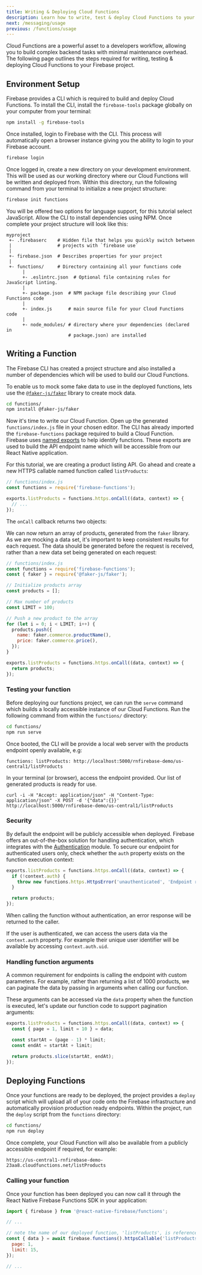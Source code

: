 ```yaml
---
title: Writing & Deploying Cloud Functions
description: Learn how to write, test & deploy Cloud Functions to your Firebase project.
next: /messaging/usage
previous: /functions/usage
---
```


Cloud Functions are a powerful asset to a developers workflow, allowing you to build complex backend tasks with
minimal maintenance overhead. The following page outlines the steps required for writing, testing & deploying Cloud Functions to your Firebase project.

## Environment Setup

Firebase provides a CLI which is required to build and deploy Cloud Functions. To install the CLI, install the `firebase-tools` package globally on your computer from your terminal:

```bash
npm install -g firebase-tools
```

Once installed, login to Firebase with the CLI. This process will automatically open a browser instance giving you the ability to login to your Firebase account.

```bash
firebase login
```

Once logged in, create a new directory on your development environment. This will be used as our working directory
where our Cloud Functions will be written and deployed from. Within this directory, run the following command from your
terminal to initialize a new project structure:

```bash
firebase init functions
```

You will be offered two options for language support, for this tutorial select JavaScript. Allow the CLI to install
dependencies using NPM. Once complete your project structure will look like this:

```
myproject
 +- .firebaserc    # Hidden file that helps you quickly switch between
 |                 # projects with `firebase use`
 |
 +- firebase.json  # Describes properties for your project
 |
 +- functions/     # Directory containing all your functions code
      |
      +- .eslintrc.json  # Optional file containing rules for JavaScript linting.
      |
      +- package.json  # NPM package file describing your Cloud Functions code
      |
      +- index.js      # main source file for your Cloud Functions code
      |
      +- node_modules/ # directory where your dependencies (declared in
                       # package.json) are installed
```

## Writing a Function

The Firebase CLI has created a project structure and also installed a number of dependencies which will be used to build our Cloud Functions.

To enable us to mock some fake data to use in the deployed functions, lets use the [`@faker-js/faker`](https://www.npmjs.com/package/@faker-js/faker)
library to create mock data.

```bash
cd functions/
npm install @faker-js/faker
```

Now it's time to write our Cloud Function. Open up the generated `functions/index.js` file in your chosen editor.
The CLI has already imported the `firebase-functions` package required to build a Cloud Function. Firebase uses
[named exports](https://developer.mozilla.org/en-US/docs/web/javascript/reference/statements/export) to help identify
functions. These exports are used to build the API endpoint name which will be accessible from our React Native application.

For this tutorial, we are creating a product listing API. Go ahead and create a new HTTPS callable named function called `listProducts`:

```js
// functions/index.js
const functions = require('firebase-functions');

exports.listProducts = functions.https.onCall((data, context) => {
  // ...
});
```

The `onCall` callback returns two objects:

We can now return an array of products, generated from the `faker` library. As we are mocking a data set, it's important
to keep consistent results for each request. The data should be generated before the request is received, rather than a
new data set being generated on each request:

```js
// functions/index.js
const functions = require('firebase-functions');
const { faker } = require('@faker-js/faker');

// Initialize products array
const products = [];

// Max number of products
const LIMIT = 100;

// Push a new product to the array
for (let i = 0; i < LIMIT; i++) {
  products.push({
    name: faker.commerce.productName(),
    price: faker.commerce.price(),
  });
}

exports.listProducts = functions.https.onCall((data, context) => {
  return products;
});
```

### Testing your function

Before deploying our functions project, we can run the `serve` command which builds a locally accessible instance of our
Cloud Functions. Run the following command from within the `functions/` directory:

```bash
cd functions/
npm run serve
```

Once booted, the CLI will be provide a local web server with the products endpoint openly available, e.g:

```
functions: listProducts: http://localhost:5000/rnfirebase-demo/us-central1/listProducts
```

In your terminal (or browser), access the endpoint provided. Our list of generated products is ready for use.

```
curl -i -H "Accept: application/json" -H "Content-Type: application/json" -X POST -d '{"data":{}}' http://localhost:5000/rnfirebase-demo/us-central1/listProducts
```

### Security

By default the endpoint will be publicly accessible when deployed. Firebase offers an out-of-the-box solution for handling
authentication, which integrates with the [Authentication](/auth) module. To secure our endpoint for authenticated users only, check whether the `auth`
property exists on the function execution context:

```js
exports.listProducts = functions.https.onCall((data, context) => {
  if (!context.auth) {
    throw new functions.https.HttpsError('unauthenticated', 'Endpoint requires authentication!');
  }

  return products;
});
```

When calling the function without authentication, an error response will be returned to the caller.

If the user is authenticated, we can access the users data via the `context.auth` property. For example their unique user identifier will be available by accessing `context.auth.uid`.

### Handling function arguments

A common requirement for endpoints is calling the endpoint with custom parameters. For example, rather than returning a list
of 1000 products, we can paginate the data by passing in arguments when calling our function.

These arguments can be accessed via the `data` property when the function is executed, let's update our function code to support pagination arguments:

```js
exports.listProducts = functions.https.onCall((data, context) => {
  const { page = 1, limit = 10 } = data;

  const startAt = (page - 1) * limit;
  const endAt = startAt + limit;

  return products.slice(startAt, endAt);
});
```

## Deploying Functions

Once your functions are ready to be deployed, the project provides a `deploy` script which will upload all of your code
onto the Firebase infrastructure and automatically provision production ready endpoints. Within the project, run the
`deploy` script from the `functions` directory:

```bash
cd functions/
npm run deploy
```

Once complete, your Cloud Function will also be available from a publicly accessible endpoint if required, for example:

```
https://us-central1-rnfirebase-demo-23aa8.cloudfunctions.net/listProducts
```

### Calling your function

Once your function has been deployed you can now call it through the React Native Firebase Functions SDK in your application:

```js
import { firebase } from '@react-native-firebase/functions';

// ...

// note the name of our deployed function, 'listProducts', is referenced here:
const { data } = await firebase.functions().httpsCallable('listProducts')({
  page: 1,
  limit: 15,
});

// ...
```
